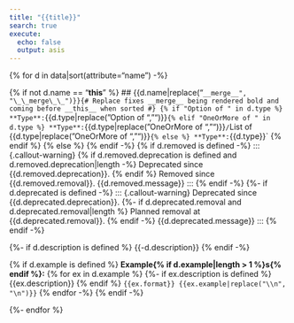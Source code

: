 ```yaml
---
title: "{{title}}"
search: true
execute:
  echo: false
  output: asis
---
```

{% for d in data|sort(attribute="name") -%}

{% if not d.name == "__this__" %}
## {{d.name|replace("`__merge__", "\_\_merge\_\_")}}{# Replace fixes __merge__ being rendered bold and coming before __this__ when sorted #}
{% if "Option of " in d.type %}
**Type**: `{{d.type|replace("Option of ", "")}}`
{% elif "OneOrMore of " in d.type %}
**Type**: `{{d.type|replace("OneOrMore of ", "")}}` / `List of {{d.type|replace("OneOrMore of ", "")}}`
{% else %}
**Type**: `{{d.type}}`
{% endif %}
{% else %}
{% endif -%}
{% if d.removed is defined -%}
::: {.callout-warning}
{% if d.removed.deprecation is defined and d.removed.deprecation|length -%}
Deprecated since {{d.removed.deprecation}}. {% endif %}
Removed since {{d.removed.removal}}. {{d.removed.message}}
:::
{% endif -%}
{%- if d.deprecated is defined -%}
::: {.callout-warning}
Deprecated since {{d.deprecated.deprecation}}.
{%- if d.deprecated.removal and d.deprecated.removal|length %} Planned removal at {{d.deprecated.removal}}. {% endif -%}
{{d.deprecated.message}}
:::
{% endif -%}

{%- if d.description is defined %}
{{-d.description}}
{% endif -%}

{% if d.example is defined %}
**Example{% if d.example|length > 1 %}s{% endif %}:**
{% for ex in d.example %}
{%- if ex.description is defined %}
{{ex.description}}
{% endif %}
```{{ex.format}}
{{ex.example|replace("\\n", "\n")}}
```
{% endfor -%}
{% endif -%}

{%- endfor %}
